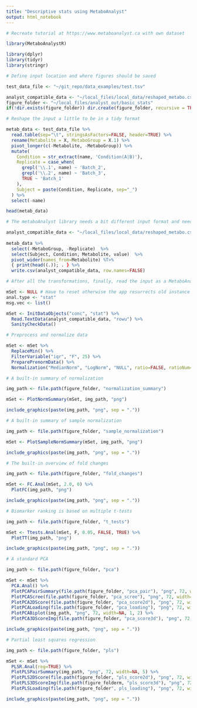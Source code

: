 ```yaml
---
title: "Descriptive stats using MetaboAnalyst"
output: html_notebook
---
```


```r
# Recreate tutorial at https://www.metaboanalyst.ca with own dataset

library(MetaboAnalystR)

library(dplyr)
library(tidyr)
library(stringr)
```

```r
# Define input location and where figures should be saved

test_data_file <- "~/git_repo/data_examples/test.tsv"

analyst_compatible_data <- "~/local_files/local_data/reshaped_metabo.csv"
figure_folder <- "~/local_files/analyst_out/basic_stats"
if(!dir.exists(figure_folder)) dir.create(figure_folder, recursive = TRUE)
```

```r
# Reshape the input a little to be in a tidy format

metab_data <- test_data_file %>%
  read.table(sep="\t", stringsAsFactors=FALSE, header=TRUE) %>%
  rename(Metabolite = X, MetaboGroup = X.1) %>%
  pivot_longer(c(-Metabolite, -MetaboGroup)) %>%
  mutate(
    Condition = str_extract(name, 'Condition(A|B)'),
    Replicate = case_when(
      grepl('\\.1', name) ~ 'Batch_2',
      grepl('\\.2', name) ~ 'Batch_3',
      TRUE ~ 'Batch_1'
    ),
    Subject = paste(Condition, Replicate, sep="_")
  ) %>%
  select(-name)

head(metab_data)
```

```r
# The metaboAnalyst library needs a bit different input format and needs an input file (data frame is not good enough)

analyst_compatible_data <- "~/local_files/local_data/reshaped_metabo.csv"
  
metab_data %>%
  select(-MetaboGroup, -Replicate)  %>%
  select(Subject, Condition, Metabolite, value)  %>%
  pivot_wider(names_from=Metabolite) %T>%
  { print(head((.)); . } %>%
  write.csv(analyst_compatible_data, row.names=FALSE)
```

```r
# After all the transformations, finally, read the input as a MetaboAnalyst object (mSet)

mSet <- NULL # Have to reset otherwise the app resurrects old instance from global when chunk is rerun
anal.type <- "stat"
msg.vec <- list()

mSet <- InitDataObjects("conc", "stat") %>%
  Read.TextData(analyst_compatible_data, "rowu") %>%
  SanityCheckData()
```

```r
# Preprocess and normalize data

mSet <- mSet %>%
  ReplaceMin() %>%
  FilterVariable("iqr", "F", 25) %>%
  PreparePrenormData() %>%
  Normalization("MedianNorm", "LogNorm", "NULL", ratio=FALSE, ratioNum=20)
```

```r
# A built-in summary of normalization

img_path <- file.path(figure_folder, "normalization_summary")

mSet <- PlotNormSummary(mSet, img_path, "png")

include_graphics(paste(img_path, "png", sep = "."))
```

```r
# A built-in summary of sample normalization

img_path <- file.path(figure_folder, "sample_normalization")

mSet <- PlotSampleNormSummary(mSet, img_path, "png")

include_graphics(paste(img_path, "png", sep = "."))
```

```r
# The built-in overview of fold changes

img_path <- file.path(figure_folder, "fold_changes")

mSet <- FC.Anal(mSet, 2.0, 0) %>%
  PlotFC(img_path, "png")

include_graphics(paste(img_path, "png", sep = "."))
```

```r
# Biomarker ranking is based on multiple t-tests

img_path <- file.path(figure_folder, "t_tests")

mSet <- Ttests.Anal(mSet, F, 0.05, FALSE, TRUE) %>%
  PlotTT(img_path, "png")

include_graphics(paste(img_path, "png", sep = "."))
```

```r
# A standard PCA

img_path <- file.path(figure_folder, "pca")

mSet <- mSet %>%
  PCA.Anal() %>%
  PlotPCAPairSummary(file.path(figure_folder, "pca_pair"), "png", 72, width=NA, 5) %>%
  PlotPCAScree(file.path(figure_folder, "pca_scree"), "png", 72, width=NA, 5) %>%
  PlotPCA2DScore(file.path(figure_folder, "pca_score2d"), "png", 72, width=NA, 1, 2, 0.95, 1, 0) %>%
  PlotPCALoading(file.path(figure_folder, "pca_loading"), "png", 72, width=NA, 1, 2) %>%
  PlotPCABiplot(img_path, "png", 72, width=NA, 1, 2) %>%
  PlotPCA3DScoreImg(file.path(figure_folder, "pca_score3d"), "png", 72, width=NA, 1,2,3, 40)

include_graphics(paste(img_path, "png", sep = "."))
```

```r
# Partial least squares regression

img_path <- file.path(figure_folder, "pls")

mSet <- mSet %>%
  PLSR.Anal(reg=TRUE) %>%
  PlotPLSPairSummary(img_path, "png", 72, width=NA, 5) %>%
  PlotPLS2DScore(file.path(figure_folder, "pls_score2d"), "png", 72, width=NA, 1,2,0.95,1,0) %>%
  PlotPLS3DScoreImg(file.path(figure_folderm, "pls_score3d"), "png", 72, width=NA, 1,2,3, 40) %>%
  PlotPLSLoading(file.path(figure_folder", pls_loading"), "png", 72, width=NA, 1, 2)

include_graphics(paste(img_path, "png", sep = "."))
```